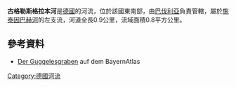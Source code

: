 {{Coord|49.770906|N|9.901310|E|display=title}}

'''古格勒斯格拉本河'''是[[德國|德國]]的河流，位於該國東南部，由[[巴伐利亞|巴伐利亞]]負責管轄，屬於[[施泰因巴赫河_(美因河，維爾茨堡)|施泰因巴赫河]]的左支流，河道全長0.9公里，流域面積0.8平方公里。

==參考資料==
* [http://geoportal.bayern.de/bayernatlas/default?lon=4348708.0&lat=5517357.0&zoom=11&base=951 Der Guggelesgraben] auf dem BayernAtlas

{{Germany-geo-stub}}
[[Category:德國河流|Category:德國河流]]